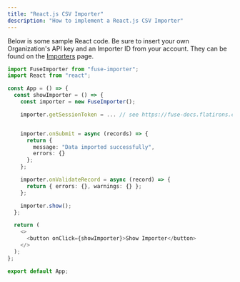 ```yaml
---
title: "React.js CSV Importer"
description: "How to implement a React.js CSV Importer"
---
```


Below is some sample React code. Be sure to insert your own Organization's API key and an Importer ID from your account. They can be found on the [Importers](https://fuse.flatirons.com/account/importers) page.

```typescript
import FuseImporter from "fuse-importer";
import React from "react";

const App = () => {
  const showImporter = () => {
    const importer = new FuseImporter();

    importer.getSessionToken = ... // see https://fuse-docs.flatirons.com/getting-started/sessions


    importer.onSubmit = async (records) => {
      return {
        message: "Data imported successfully",
        errors: {}
      };
    };

    importer.onValidateRecord = async (record) => {
      return { errors: {}, warnings: {} };
    };

    importer.show();
  };

  return (
    <>
      <button onClick={showImporter}>Show Importer</button>
    </>
  );
};

export default App;

```

